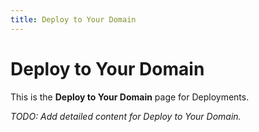 ```yaml
---
title: Deploy to Your Domain
---
```


# Deploy to Your Domain

This is the **Deploy to Your Domain** page for Deployments.

_TODO: Add detailed content for Deploy to Your Domain._
